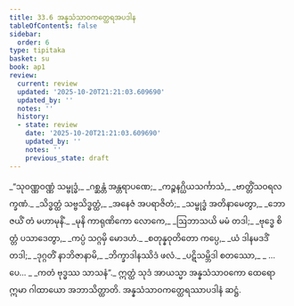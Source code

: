```yaml
---
title: 33.6 အန္နသံသာဝကတ္ထေရအပဒါန
tableOfContents: false
sidebar:
  order: 6
type: tipitaka
basket: su
book: ap1
review:
  current: review
  updated: '2025-10-20T21:21:03.609690'
  updated_by: ''
  notes: ''
  history:
  - state: review
    date: '2025-10-20T21:21:03.609690'
    updated_by: ''
    notes: ''
    previous_state: draft
---
```



<DynamicBreadcrumb />


<ReviewStatus review={frontmatter.review} showDetails={true} />

<HypothesisAnnotation frontmatter={frontmatter} />

<Division number="34" book="ap1" e="ch" v="20" p="298">

<Paragraph number="3629" type="verses" book="ap1">
_“သုဝဏ္ဏဝဏ္ဏံ သမ္ဗုဒ္ဓံ,_  
_ဂစ္ဆန္တံ အန္တရာပဏေ;_  
_ကဉ္စနဂ္ဃိယသင်္ကာသံ,_  
_ဗာတ္တိံသဝရလက္ခဏံ._  

</Paragraph>

</Division>
<Division number="35" book="ap1" e="ch" v="20" p="298">

<Paragraph number="3630" type="verses" book="ap1">
_သိဒ္ဓတ္ထံ သဗ္ဗသိဒ္ဓတ္ထံ,_  
_အနေဇံ အပရာဇိတံ;_  
_သမ္ဗုဒ္ဓံ အတိနာမေတွာ,_  
_ဘောဇယိံ တံ မဟာမုနိံ._  

</Paragraph>

</Division>
<Division number="36" book="ap1" e="ch" v="20" p="298">

<Paragraph number="3631" type="verses" book="ap1">
_မုနိ ကာရုဏိကော လောကေ,_  
_ဩဘာသယိ မမံ တဒါ;_  
_ဗုဒ္ဓေ စိတ္တံ ပသာဒေတွာ,_  
_ကပ္ပံ သဂ္ဂမှိ မောဒဟံ._  

</Paragraph>

</Division>
<Division number="37" book="ap1" e="ch" v="20" p="298">

<Paragraph number="3632" type="verses" book="ap1">
_စတုန္နဝုတိတော ကပ္ပေ,_  
_ယံ ဒါနမဒဒိံ တဒါ;_  
_ဒုဂ္ဂတိံ နာဘိဇာနာမိ,_  
_ဘိက္ခာဒါနဿိဒံ ဖလံ._  

</Paragraph>

</Division>
<Division number="38" book="ap1" e="ch" v="20" p="298">

<Paragraph number="3633" type="verses" book="ap1">
_ပဋိသမ္ဘိဒါ စတဿော,_  
_ …ပေ… _  
_ကတံ ဗုဒ္ဓဿ သာသနံ”._  

</Paragraph>

<Paragraph number="3634" book="ap1">
ဣတ္ထံ သုဒံ အာယသ္မာ အန္နသံသာဝကော ထေရော ဣမာ ဂါထာယော အဘာသိတ္ထာတိ.

</Paragraph>
</Division>

<Paragraph number="3635" type="center" book="ap1">
အန္နသံသာဝကတ္ထေရဿာပဒါနံ ဆဋ္ဌံ.
</Paragraph>
